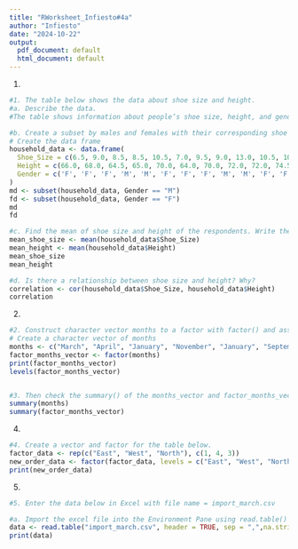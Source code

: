 ```yaml
---
title: "RWorksheet_Infiesto#4a"
author: "Infiesto"
date: "2024-10-22"
output:
  pdf_document: default
  html_document: default
---
```

1.
```r
#1. The table below shows the data about shoe size and height.
#a. Describe the data.
#The table shows information about people’s shoe size, height, and gender (M for male, F for female). It lists these details for different individuals, allowing us to compare shoe sizes and heights between males and females. This data can help us see patterns or differences between the two groups.

#b. Create a subset by males and females with their corresponding shoe size and height. What its result? Show the R scripts.
# Create the data frame
household_data <- data.frame(
  Shoe_Size = c(6.5, 9.0, 8.5, 8.5, 10.5, 7.0, 9.5, 9.0, 13.0, 10.5, 10.5, 8.5, 10.5, 12.0, 10.5, 13.0, 11.5, 8.5, 5.0, 10.0, 6.5, 7.5, 8.5, 10.5, 10.5, 9.0, 13.0, 11.0, 9.0, 13.0),
  Height = c(66.0, 68.0, 64.5, 65.0, 70.0, 64.0, 70.0, 72.0, 72.0, 74.5, 67.0, 71.0, 71.0, 67.0, 71.0, 77.0, 72.0, 59.0, 62.0, 72.0, 66.0, 64.0, 67.0, 73.0, 72.0, 69.0, 71.0, 69.0, 69.0, 70.0),
  Gender = c('F', 'F', 'F', 'M', 'M', 'F', 'F', 'F', 'M', 'M', 'F', 'F', 'M', 'F', 'M', 'M', 'M', 'F', 'F', 'M', 'F', 'F', 'F', 'M', 'M', 'M', 'M', 'F', 'M', 'M')
)
md <- subset(household_data, Gender == "M")
fd <- subset(household_data, Gender == "F")
md
fd

#c. Find the mean of shoe size and height of the respondents. Write the R scripts and its result.
mean_shoe_size <- mean(household_data$Shoe_Size)
mean_height <- mean(household_data$Height)
mean_shoe_size
mean_height

#d. Is there a relationship between shoe size and height? Why?
correlation <- cor(household_data$Shoe_Size, household_data$Height)
correlation

```
2.
```r
#2. Construct character vector months to a factor with factor() and assign the result to factor_months_vector. Print out factor_months_vector and assert that R prints out the factor levels below the actual values.
# Create a character vector of months
months <- c("March", "April", "January", "November", "January", "September", "October", "September", "November", "August", "January", "November", "November", "February", "May", "August", "July", "December", "August", "August", "September", "November", "February", "April")
factor_months_vector <- factor(months)
print(factor_months_vector)
levels(factor_months_vector)


#3. Then check the summary() of the months_vector and factor_months_vector. | Inter-pret the results of both vectors. Are they both equally useful in this case?
summary(months)
summary(factor_months_vector)
```
4.
```r
#4. Create a vector and factor for the table below.
factor_data <- rep(c("East", "West", "North"), c(1, 4, 3))
new_order_data <- factor(factor_data, levels = c("East", "West", "North"))
print(new_order_data)

```
5.
```r
#5. Enter the data below in Excel with file name = import_march.csv

#a. Import the excel file into the Environment Pane using read.table() function.
data <- read.table("import_march.csv", header = TRUE, sep = ",",na.strings = "")
print(data)
```


